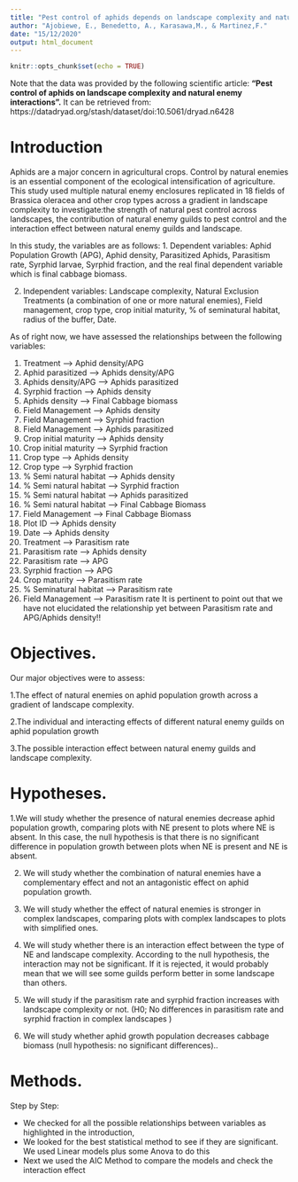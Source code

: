 ```yaml
---
title: "Pest control of aphids depends on landscape complexity and natural enemy interactions"
author: "Ajobiewe, E., Benedetto, A., Karasawa,M., & Martinez,F."
date: "15/12/2020"
output: html_document
---
```


```r
knitr::opts_chunk$set(echo = TRUE)
```
Note that the data was provided by the following scientific article: **“Pest control of aphids on landscape complexity and natural enemy interactions”.** 
It can be retrieved from: https://datadryad.org/stash/dataset/doi:10.5061/dryad.n6428

# Introduction

Aphids are a major concern in agricultural crops. Control by natural enemies is an essential component of the ecological intensification of agriculture. 
This study used multiple natural enemy enclosures replicated in 18 fields of Brassica oleracea and other crop types across a gradient in landscape complexity to investigate:the strength of natural pest control across landscapes, the contribution of natural enemy guilds to pest control and the interaction effect between natural enemy guilds and landscape. 

In this study, the variables are as follows:
1. Dependent variables: Aphid Population Growth (APG), Aphid density, Parasitized Aphids, Parasitism rate, Syrphid larvae, Syrphid fraction, and the real final dependent variable which is final cabbage biomass. 

2. Independent variables: Landscape complexity, Natural Exclusion Treatments (a combination of one or more natural enemies), Field management, crop type, crop initial maturity, % of seminatural habitat, radius of the buffer, Date. 

As of right now, we have assessed the relationships between the following variables:

1. Treatment --> Aphid density/APG
2. Aphid parasitized --> Aphids density/APG
3. Aphids density/APG --> Aphids parasitized
4. Syrphid fraction --> Aphids density
5. Aphids density --> Final Cabbage biomass
6. Field Management --> Aphids density
7. Field Management --> Syrphid fraction
8. Field Management --> Aphids parasitized
9. Crop initial maturity --> Aphids density
10. Crop initial maturity --> Syrphid fraction
11. Crop type --> Aphids density
12. Crop type --> Syrphid fraction
13. % Semi natural habitat --> Aphids density
14. % Semi natural habitat --> Syrphid fraction
15. % Semi natural habitat --> Aphids parasitized 
16. % Semi natural habitat --> Final Cabbage Biomass
17. Field Management --> Final Cabbage Biomass
18. Plot ID --> Aphids density
19. Date --> Aphids density
20. Treatment --> Parasitism rate
21. Parasitism rate --> Aphids density
22. Parasitism rate --> APG
23. Syrphid fraction --> APG
24. Crop maturity --> Parasitism rate
25. % Seminatural habitat --> Parasitism rate
26. Field Management --> Parasitism rate
It is pertinent to point out that we have not elucidated the relationship yet between Parasitism rate and APG/Aphids density!!

# Objectives.

Our major objectives were to assess:

1.The effect of natural enemies on aphid population growth across a gradient of landscape complexity.

2.The individual and interacting effects of different natural enemy guilds on aphid population growth

3.The possible interaction effect between natural enemy guilds and landscape complexity.

# Hypotheses.

1.We will study whether the presence of natural enemies decrease aphid population growth, comparing plots with NE present to plots where NE is absent. In this case, the null hypothesis is that there is no significant difference in population growth between plots when NE is present and NE is absent. 

2. We will study whether the combination of natural enemies have a complementary effect and not an antagonistic effect on aphid population growth. 

3.	We will study whether the effect of natural enemies is stronger in complex landscapes, comparing plots with complex landscapes to plots with simplified ones. 

4.	We will study whether there is an interaction effect between the type of NE and landscape complexity. According to the null hypothesis, the interaction may not be significant. If it is rejected, it would probably mean that we will see some guilds perform better in some landscape than others.
5.	We will study if the parasitism rate and syrphid fraction increases with landscape complexity or not. (H0; No differences in parasitism rate and syrphid fraction in complex landscapes )
6.	We will study whether aphid growth population decreases cabbage biomass (null hypothesis: no significant differences)..

# Methods.
Step by Step:

- We checked for all the possible relationships between variables as highlighted in the introduction, 
- We looked for the best statistical method to see if they are significant. We used Linear models plus some Anova to do this
- Next we used the AIC Method to compare the models and check the interaction effect

